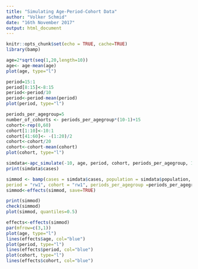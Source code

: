 ```yaml
---
title: "Simulating Age-Period-Cohort Data"
author: "Volker Schmid"
date: "16th November 2017"
output: html_document
---
```


```r
knitr::opts_chunk$set(echo = TRUE, cache=TRUE)
library(bamp)
```

```r
age=2*sqrt(seq(1,20,length=10))
age<- age-mean(age)
plot(age, type="l")
```
```r
period=15:1
period[8:15]<-8:15
period<-period/10
period<-period-mean(period)
plot(period, type="l")
```
```r
periods_per_agegroup=5
number_of_cohorts <- periods_per_agegroup*(10-1)+15
cohort<-rep(0,60)
cohort[1:10]<-10:1
cohort[41:60]<- -(1:20)/2
cohort<-cohort/20
cohort<-cohort-mean(cohort)
plot(cohort, type="l")
```
```r
simdata<-apc_simulate(-10, age, period, cohort, periods_per_agegroup, 1e6)
print(simdata$cases)
```

```r
simmod <- bamp(cases = simdata$cases, population = simdata$population, age = "rw1", 
period = "rw1", cohort = "rw1", periods_per_agegroup =periods_per_agegroup)
simmod<-effects(simmod, save=TRUE)
```

```r
print(simmod)
check(simmod)
plot(simmod, quantiles=0.5)
```
```r
effects<-effects(simmod)
par(mfrow=c(3,1))
plot(age, type="l")
lines(effects$age, col="blue")
plot(period, type="l")
lines(effects$period, col="blue")
plot(cohort, type="l")
lines(effects$cohort, col="blue")
```

